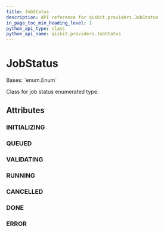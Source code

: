 ```yaml
---
title: JobStatus
description: API reference for qiskit.providers.JobStatus
in_page_toc_min_heading_level: 1
python_api_type: class
python_api_name: qiskit.providers.JobStatus
---
```


# JobStatus

<Class id="qiskit.providers.JobStatus" isDedicatedPage={true} github="https://github.com/qiskit/qiskit/tree/stable/0.23/qiskit/providers/jobstatus.py" signature="JobStatus(value)">
  Bases: `enum.Enum`

  Class for job status enumerated type.

  ## Attributes

  ### INITIALIZING

  <Attribute id="qiskit.providers.JobStatus.INITIALIZING" name="INITIALIZING" attributeValue="= 'job is being initialized'" />

  ### QUEUED

  <Attribute id="qiskit.providers.JobStatus.QUEUED" name="QUEUED" attributeValue="= 'job is queued'" />

  ### VALIDATING

  <Attribute id="qiskit.providers.JobStatus.VALIDATING" name="VALIDATING" attributeValue="= 'job is being validated'" />

  ### RUNNING

  <Attribute id="qiskit.providers.JobStatus.RUNNING" name="RUNNING" attributeValue="= 'job is actively running'" />

  ### CANCELLED

  <Attribute id="qiskit.providers.JobStatus.CANCELLED" name="CANCELLED" attributeValue="= 'job has been cancelled'" />

  ### DONE

  <Attribute id="qiskit.providers.JobStatus.DONE" name="DONE" attributeValue="= 'job has successfully run'" />

  ### ERROR

  <Attribute id="qiskit.providers.JobStatus.ERROR" name="ERROR" attributeValue="= 'job incurred error'" />
</Class>

